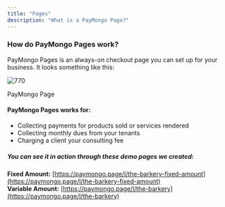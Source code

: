```yaml
---
title: "Pages"
description: "What is a PayMongo Page?"
---
```


   
### How do PayMongo Pages work?

PayMongo Pages is an always-on checkout page you can set up for your business. It looks something like this:

![770](/images/4174ac8-pages-work-1.png "pages-work-1.png")

PayMongo Page

   
#### PayMongo Pages works for:

* Collecting payments for products sold or services rendered
* Collecting monthly dues from your tenants
* Charging a client your consulting fee

 ##### You can see it in action through these demo pages we created:

**Fixed Amount:** [https://paymongo.page/l/the-barkery-fixed-amount](https://paymongo.page/l/the-barkery-fixed-amount)  
**Variable Amount:** [https://paymongo.page/l/the-barkery](https://paymongo.page/l/the-barkery)